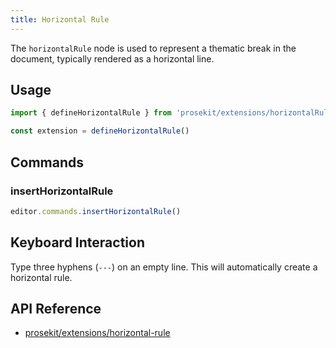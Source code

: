 ```yaml
---
title: Horizontal Rule
---
```



The `horizontalRule` node is used to represent a thematic break in the document, typically rendered as a horizontal line.

## Usage

```ts
import { defineHorizontalRule } from 'prosekit/extensions/horizontalRule'

const extension = defineHorizontalRule()
```

## Commands

### insertHorizontalRule

```ts
editor.commands.insertHorizontalRule()
```

## Keyboard Interaction

Type three hyphens (`---`) on an empty line. This will automatically create a horizontal rule.

## API Reference

- [prosekit/extensions/horizontal-rule](/references/extensions/horizontal-rule)
